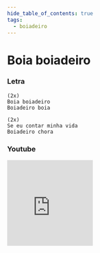 ```yaml
---
hide_table_of_contents: true
tags:
  - boiadeiro
---
```


# Boia boiadeiro

### Letra

```text
(2x)
Boia boiadeiro
Boiadeiro boia

(2x)
Se eu contar minha vida
Boiadeiro chora
```

### Youtube

<iframe
  width="200"
  height="200"
  src="https://www.youtube.com/embed/QYFi8wyfkgU"
  title="YouTube video player"
  frameborder="0"
  allow="accelerometer; autoplay; clipboard-write; encrypted-media; gyroscope; picture-in-picture; web-share"
  referrerpolicy="strict-origin-when-cross-origin"
  allowfullscreen
></iframe>
